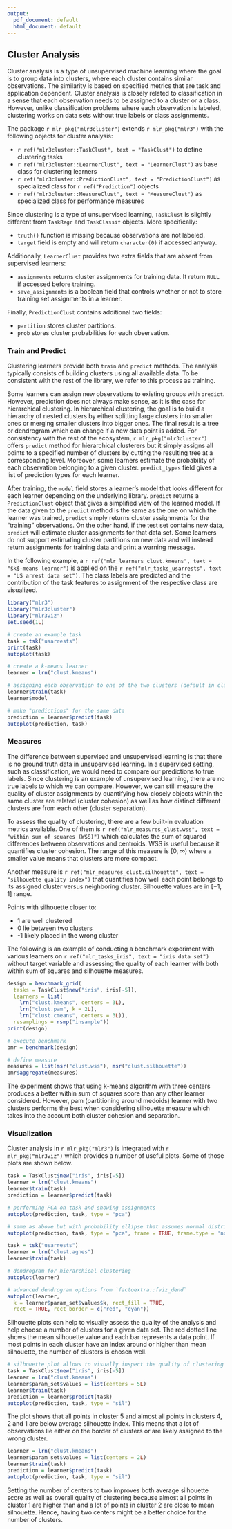 ```yaml
---
output:
  pdf_document: default
  html_document: default
---
```

## Cluster Analysis {#cluster}

Cluster analysis is a type of unsupervised machine learning where the goal is to group data into clusters, where each cluster contains similar observations.
The similarity is based on specified metrics that are task and application dependent.
Cluster analysis is closely related to classification in a sense that each observation needs to be assigned to a cluster or a class.
However, unlike classification problems where each observation is labeled, clustering works on data sets without true labels or class assignments.

The package `r mlr_pkg("mlr3cluster")` extends `r mlr_pkg("mlr3")` with the following objects for cluster analysis:

* `r ref("mlr3cluster::TaskClust", text = "TaskClust")` to define clustering tasks
* `r ref("mlr3cluster::LearnerClust", text = "LearnerClust")` as base class for clustering learners
* `r ref("mlr3cluster::PredictionClust", text = "PredictionClust")` as specialized class for `r ref("Prediction")` objects
* `r ref("mlr3cluster::MeasureClust", text = "MeasureClust")` as specialized class for performance measures

Since clustering is a type of unsupervised learning, `TaskClust` is slightly different from `TaskRegr` and `TaskClassif` objects.
More specifically:

  * `truth()` function is missing because observations are not labeled.
  * `target` field is empty and will return `character(0)` if accessed anyway.
  
Additionally, `LearnerClust` provides two extra fields that are absent from supervised learners: 

  * `assignments` returns cluster assignments for training data. It return `NULL` if accessed before training.
  * `save_assignments` is a boolean field that controls whether or not to store training set assignments in a learner.
  
Finally, `PredictionClust` contains additional two fields:

  * `partition` stores cluster partitions.
  * `prob` stores cluster probabilities for each observation.


### Train and Predict
Clustering learners provide both `train` and `predict` methods.
The analysis typically consists of building clusters using all available data.
To be consistent with the rest of the library, we refer to this process as training.

Some learners can assign new observations to existing groups with `predict`.
However, prediction does not always make sense, as it is the case for hierarchical clustering.
In hierarchical clustering, the goal is to build a hierarchy of nested clusters by either splitting large clusters into smaller ones or merging smaller clusters into bigger ones.
The final result is a tree or dendrogram which can change if a new data point is added.
For consistency with the rest of the ecosystem, `r mlr_pkg("mlr3cluster")` offers `predict` method for hierarchical clusterers but it simply assigns all points to a specified number of clusters by cutting the resulting tree at a corresponding level.
Moreover, some learners estimate the probability of each observation belonging to a given cluster.
`predict_types` field gives a list of prediction types for each learner.

After training, the `model` field stores a learner's model that looks different for each learner depending on the underlying library.
`predict` returns a `PredictionClust` object that gives a simplified view of the learned model.
If the data given to the `predict` method is the same as the one on which the learner was trained, `predict` simply returns cluster assignments for the "training" observations.
On the other hand, if the test set contains new data, `predict` will estimate cluster assignments for that data set.
Some learners do not support estimating cluster partitions on new data and will instead return assignments for training data and print a warning message.

In the following example, a `r ref("mlr_learners_clust.kmeans", text = "$k$-means learner")` is applied on the `r ref("mlr_tasks_usarrests", text = "US arrest data set")`.
The class labels are predicted and the contribution of the task features to assignment of the respective class are visualized.
```r
library("mlr3")
library("mlr3cluster")
library("mlr3viz")
set.seed(1L)

# create an example task
task = tsk("usarrests")
print(task)
autoplot(task)

# create a k-means learner
learner = lrn("clust.kmeans")

# assigning each observation to one of the two clusters (default in clust.kmeans)
learner$train(task)
learner$model

# make "predictions" for the same data
prediction = learner$predict(task)
autoplot(prediction, task)
```


### Measures
The difference between supervised and unsupervised learning is that there is no ground truth data in unsupervised learning.
In a supervised setting, such as classification, we would need to compare our predictions to true labels.
Since clustering is an example of unsupervised learning, there are no true labels to which we can compare.
However, we can still measure the quality of cluster assignments by quantifying how closely objects within the same cluster are related (cluster cohesion) as well as how distinct different clusters are from each other (cluster separation).

To assess the quality of clustering, there are a few built-in evaluation metrics available.
One of them is `r ref("mlr_measures_clust.wss", text = "within sum of squares (WSS)")` which calculates the sum of squared differences between observations and centroids.
WSS is useful because it quantifies cluster cohesion.
The range of this measure is $[0, \infty)$ where a smaller value means that clusters are more compact.

Another measure is `r ref("mlr_measures_clust.silhouette", text = "silhouette quality index")` that quantifies how well each point belongs to its assigned cluster versus neighboring cluster.
Silhouette values are in $[-1, 1]$ range.

Points with silhouette closer to:

   * 1 are well clustered
   * 0 lie between two clusters
   * -1 likely placed in the wrong cluster

The following is an example of conducting a benchmark experiment with various learners on `r ref("mlr_tasks_iris", text = "iris data set")` without target variable and assessing the quality of each learner with both within sum of squares and silhouette measures.

```r
design = benchmark_grid(
  tasks = TaskClust$new("iris", iris[-5]),
  learners = list(
    lrn("clust.kmeans", centers = 3L),
    lrn("clust.pam", k = 2L),
    lrn("clust.cmeans", centers = 3L)),
  resamplings = rsmp("insample"))
print(design)

# execute benchmark
bmr = benchmark(design)

# define measure
measures = list(msr("clust.wss"), msr("clust.silhouette"))
bmr$aggregate(measures)
```

The experiment shows that using k-means algorithm with three centers produces a better within sum of squares score than any other learner considered. However, pam (partitioning around medoids) learner with two clusters performs the best when considering silhouette measure which takes into the account both cluster cohesion and separation.


### Visualization
Cluster analysis in `r mlr_pkg("mlr3")` is integrated with `r mlr_pkg("mlr3viz")` which provides a number of useful plots. Some of those plots are shown below.

```r
task = TaskClust$new("iris", iris[-5])
learner = lrn("clust.kmeans")
learner$train(task)
prediction = learner$predict(task)

# performing PCA on task and showing assignments
autoplot(prediction, task, type = "pca")

# same as above but with probability ellipse that assumes normal distribution
autoplot(prediction, task, type = "pca", frame = TRUE, frame.type = 'norm')

task = tsk("usarrests")
learner = lrn("clust.agnes")
learner$train(task)

# dendrogram for hierarchical clustering
autoplot(learner)

# advanced dendrogram options from `factoextra::fviz_dend`
autoplot(learner,
  k = learner$param_set$values$k, rect_fill = TRUE,
  rect = TRUE, rect_border = c("red", "cyan"))
```

Silhouette plots can help to visually assess the quality of the analysis and help choose a number of clusters for a given data set.
The red dotted line shows the mean silhouette value and each bar represents a data point.
If most points in each cluster have an index around or higher than mean silhouette, the number of clusters is chosen well.

```r
# silhouette plot allows to visually inspect the quality of clustering
task = TaskClust$new("iris", iris[-5])
learner = lrn("clust.kmeans")
learner$param_set$values = list(centers = 5L)
learner$train(task)
prediction = learner$predict(task)
autoplot(prediction, task, type = "sil")
```

The plot shows that all points in cluster 5 and almost all points in clusters 4, 2 and 1 are below average silhouette index.
This means that a lot of observations lie either on the border of clusters or are likely assigned to the wrong cluster.

```r
learner = lrn("clust.kmeans")
learner$param_set$values = list(centers = 2L)
learner$train(task)
prediction = learner$predict(task)
autoplot(prediction, task, type = "sil")
```

Setting the number of centers to two improves both average silhouette score as well as overall quality of clustering because almost all points in cluster 1 are higher than and a lot of points in cluster 2 are close to mean silhouette.
Hence, having two centers might be a better choice for the number of clusters.

